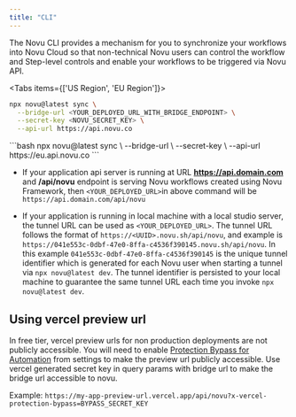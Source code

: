 ```yaml
---
title: "CLI"
---
```



The Novu CLI provides a mechanism for you to synchronize your workflows into Novu Cloud so that non-technical Novu users can control the workflow and Step-level controls and enable your workflows to be triggered via Novu API.

<Tabs items={['US Region', 'EU Region']}>
  <Tab value="US Region">
```bash
npx novu@latest sync \
  --bridge-url <YOUR_DEPLOYED_URL_WITH_BRIDGE_ENDPOINT> \
  --secret-key <NOVU_SECRET_KEY> \
  --api-url https://api.novu.co
```
  </Tab>
  <Tab value="EU Region">
```bash
npx novu@latest sync \
  --bridge-url <YOUR_DEPLOYED_URL_WITH_BRIDGE_ENDPOINT> \
  --secret-key <NOVU_SECRET_KEY> \
  --api-url https://eu.api.novu.co
```
  </Tab>
</Tabs>

- If your application api server is running at URL **https://api.domain.com** and **/api/novu** endpoint is serving Novu workflows created using Novu Framework, then `<YOUR_DEPLOYED_URL>`in above command will be `https://api.domain.com/api/novu`

- If your application is running in local machine with a local studio server, the tunnel URL can be used as `<YOUR_DEPLOYED_URL>`. The tunnel URL follows the format of `https://<UUID>.novu.sh/api/novu`, and example is `https://041e553c-0dbf-47e0-8ffa-c4536f390145.novu.sh/api/novu`. In this example `041e553c-0dbf-47e0-8ffa-c4536f390145` is the unique tunnel identifier which is generated for each Novu user when starting a tunnel via `npx novu@latest dev`. The tunnel identifier is persisted to your local machine to guarantee the same tunnel URL each time you invoke `npx novu@latest dev`.

## Using vercel preview url

In free tier, vercel preview urls for non production deployments are not publicly accessible. You will need to enable [Protection Bypass for Automation](https://vercel.com/docs/security/deployment-protection/methods-to-bypass-deployment-protection/protection-bypass-automation#protection-bypass-for-automation) from settings to make the preview url publicly accessible. Use vercel generated secret key in query params with bridge url to make the bridge url accessible to novu.

Example: `https://my-app-preview-url.vercel.app/api/novu?x-vercel-protection-bypass=BYPASS_SECRET_KEY`